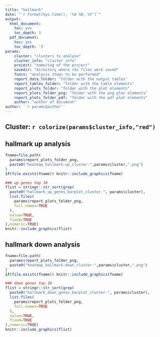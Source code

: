 ```yaml
---
title: "hallmark"
date: "`r format(Sys.time(), '%d %B, %Y')`"
output:
  html_document:
    toc: yes
    toc_depth: 3
  pdf_document:
    toc: yes
    toc_depth: '3'
params:
    cluster: "clusters to analyse"
    cluster_info: "cluster info"
    project: "name/tag of the project"
    savedir: "directory where rds files were saved"
    funcs: "analysis steps to be performed"
    report_data_folder: "folder with the output tables"
    report_tables_folder: "folder with the table elements"
    report_plots_folder: "folder with the plot elements"
    report_plots_folder_png: "folder with the png plot elements"
    report_plots_folder_pdf: "folder with the pdf plot elements"
    author: "author of document"
author: '`r params$author`'
---
```


## Cluster: `r colorize(params$cluster_info,"red")`

## hallmark up analysis
```r
fname=file.path(
  params$report_plots_folder_png,
  paste0("heatmap_hallmark-up_cluster-",params$cluster,".png")
)
if(file.exists(fname)) knitr::include_graphics(fname)
```

```r
### up genes top 10
flist = stringr::str_sort(grep(
  paste0("hallmark_up_genes_barplot_cluster-", params$cluster),
  list.files(
    params$report_plots_folder_png,
    full.names=TRUE
  ),
  value=TRUE,
  fixed=TRUE
),numeric=TRUE)
knitr::include_graphics(flist)

```

## hallmark down analysis
```r
fname=file.path(
  params$report_plots_folder_png,
  paste0("heatmap_hallmark-down_cluster-",params$cluster,".png")
)
if(file.exists(fname)) knitr::include_graphics(fname)
```

```r
### down genes top 10
flist = stringr::str_sort(grep(
  paste0("hallmark_down_genes_barplot_cluster-", params$cluster),
  list.files(
    params$report_plots_folder_png,
    full.names=TRUE
  ),
  value=TRUE,
  fixed=TRUE
),numeric=TRUE)
knitr::include_graphics(flist)
```
